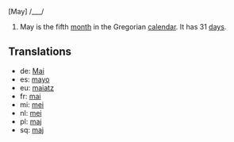 [May] /___/

#May is the fifth [[month]] in the Gregorian [[calendar]]. It has 31 [[day]]s.

==Translations==
*de: [[Mai]]
*es: [[mayo]]
*eu: [[maiatz]]
*fr: [[mai]]
*mi: [[mei]]
*nl: [[mei]]
*pl: [[maj]]
*sq: [[maj]]